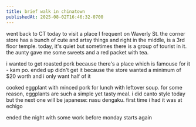 ```yaml
---
title: brief walk in chinatown
publishedAt: 2025-08-02T16:46:32-0700
---
```


went back to CT today to visit a place I frequent on Waverly St. the corner store has a bunch of cute and artsy things and right in the middle, is a 3rd floor temple. today, it's quiet but sometimes there is a group of tourist in it. the aunty gave me some sweets and a red packet with tea.

i wanted to get roasted pork because there's a place which is famouse for it - kam po. ended up didn't get it because the store wanted a minimum of $20 worth and i only want half of it

cooked eggplant with minced pork for lunch with leftover soup. for some reason, eggplants are such a simple yet tasty meal. i did canto style today but the next one will be japanese: nasu dengaku. first time i had it was at echigo

ended the night with some work before monday starts again
